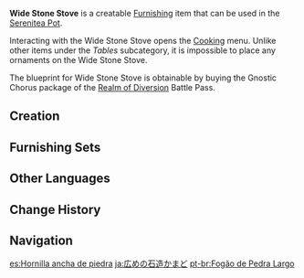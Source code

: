 {{Furnishing Infobox
|id             = 361304
|image          = Item Wide Stone Stove.png
|category       = Large Furnishing
|subcategory    = Table
|quality        = 4
|adeptal_energy = 90
|load           = 558
|reduced_load   = 176
|description    = A stove with a wide platform upon which much food and crockery may be placed &mdash; indeed, more than enough to meet the cooking needs of any popular restaurant. Though this design is excellent in dealing with wood chips and charcoal, you still need to watch for the smoke. Mind you don't blacken the roof and walls, now.
|blueprint      = [[Battle Pass/Realm of Diversion|Realm of Diversion]] Battle Pass: Gnostic Chorus
|interaction    = Cooking
|battlepass     = Realm of Diversion
}}
'''Wide Stone Stove''' is a creatable [[Furnishing]] item that can be used in the [[Serenitea Pot]].

Interacting with the Wide Stone Stove opens the [[Cooking]] menu.
Unlike other items under the ''Tables'' subcategory, it is impossible to place any ornaments on the Wide Stone Stove.

The blueprint for Wide Stone Stove is obtainable by buying the Gnostic Chorus package of the [[Battle Pass/Realm of Diversion|Realm of Diversion]] Battle Pass.

==Creation==
{{Recipe
|type = Creation
|time = 16h
|Iron Chunk = 4
|White Iron Chunk = 4
|sort = Iron Chunk;White Iron Chunk
}}

==Furnishing Sets==
{{Craft Usage}}

==Other Languages==
{{Other Languages
|default_hidden = 1
|en      = Wide Stone Stove
|zhs     = 阔面石制炉灶
|zhs_rm  = Kuòmiàn Shízhì Lúzào
|zht     = 闊面石製爐灶
|zht_rm  = Kuòmiàn Shízhì Lúzào
|ja      = 広めの石造かまど
|ja_rm   = Hirome no Sekizou Kamado
|ko      = 넓적돌 부뚜막
|ko_rm   = Neoljjeokdol Buttumak
|es      = Hornilla ancha de piedra
|fr      = Grand fourneau en pierre
|ru      = Широкая каменная печь
|th      = เตาหินหน้ากว้าง
|th_rm   = 
|vi      = Bếp Lò Đá
|de      = Breiter Steinofen
|id      = Kompor Batu Lebar
|pt      = Fogão de Pedra Largo
|tr      = Geniş Taş Ocak
|it      = Ampio fornello in pietra
}}

==Change History==
{{Change History|1.5}}

==Navigation==
{{Furnishing Navbox|interior}}

[[es:Hornilla ancha de piedra]]
[[ja:広めの石造かまど]]
[[pt-br:Fogão de Pedra Largo]]